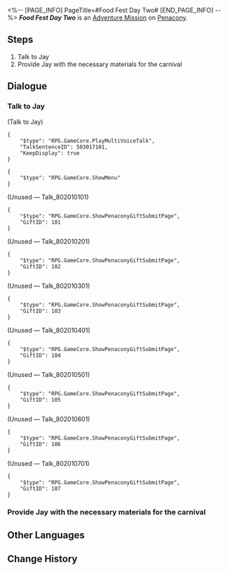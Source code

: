<%-- [PAGE_INFO]
PageTitle=#Food Fest Day Two#
[END_PAGE_INFO] --%>
{{Stub|Dialogue.}}
{{Mission Infobox
|id            = 8020102
|title         = 
|image         = <!--Mission Food Fest Day Two.png-->
|type          = Adventure
|event_name    = 
|chapter       = 
|requirements  = [[Adventure Mission]] ''[[Food Fest Day One]]'' completed
|summary       = <!--official mission summary from Fate's Atlas-->
|characters    = Jay; Trailblazer
|startLocation = [[Penacony]] - [[Golden Hour]]
|world         = Penacony
|area          = Golden Hour
|prev          = Food Fest Day One
|next          = Food Fest Day Three
|rewards       = Credit*1,000
}}
'''''Food Fest Day Two''''' is an [[Adventure Mission]] on [[Penacony]].

==Steps==
# Talk to Jay
# Provide Jay with the necessary materials for the carnival

<!--
==Gameplay Notes==

--><!--
==Trial Character==

-->
==Dialogue==
{{Stub Dialogue}}

===Talk to Jay{{subst:void|<!--802010201-->}}===
{{Mission Description|type=adventure|location=Golden Hour|The gourmet carnival is in progress! Ask Jay what ingredients are needed for today.}}
{{Dialogue Start}}


;(Talk to Jay)
<pre>{
	"$type": "RPG.GameCore.PlayMultiVoiceTalk",
	"TalkSentenceID": 503017101,
	"KeepDisplay": true
}</pre>
<pre>{
	"$type": "RPG.GameCore.ShowMenu"
}</pre>
:<!--0.5-second delay-->
;(Unused &mdash; Talk_802010101)
<pre>{
	"$type": "RPG.GameCore.ShowPenaconyGiftSubmitPage",
	"GiftID": 101
}</pre>

;(Unused &mdash; Talk_802010201)
<pre>{
	"$type": "RPG.GameCore.ShowPenaconyGiftSubmitPage",
	"GiftID": 102
}</pre>

;(Unused &mdash; Talk_802010301)
<pre>{
	"$type": "RPG.GameCore.ShowPenaconyGiftSubmitPage",
	"GiftID": 103
}</pre>

;(Unused &mdash; Talk_802010401)
<pre>{
	"$type": "RPG.GameCore.ShowPenaconyGiftSubmitPage",
	"GiftID": 104
}</pre>

;(Unused &mdash; Talk_802010501)
<pre>{
	"$type": "RPG.GameCore.ShowPenaconyGiftSubmitPage",
	"GiftID": 105
}</pre>

;(Unused &mdash; Talk_802010601)
<pre>{
	"$type": "RPG.GameCore.ShowPenaconyGiftSubmitPage",
	"GiftID": 106
}</pre>

;(Unused &mdash; Talk_802010701)
<pre>{
	"$type": "RPG.GameCore.ShowPenaconyGiftSubmitPage",
	"GiftID": 107
}</pre>
{{Dialogue End}}

===Provide Jay with the necessary materials for the carnival{{subst:void|<!--802010203-->}}===
{{Mission Description|type=adventure|location=Golden Hour|update|Jay has listed all the ingredients required for today's catering menu. Once you have gathered all of the ingredients, bring them to him!}}
{{Dialogue Start}}
{{Dialogue End}}

==Other Languages==
{{Other Languages
|en   = Food Fest Day Two
|zhs  = 美食庆典•第二日
|zht  = 美食慶典•第二日
|ja   = グルメフェス・2日目
|ko   = 미식 축제•2일차
|es   = Festival gastronómico: día 2
|fr   = Grand festin&nbsp;: Jour 2
|ru   = Деликатесы Пенаконии: День второй
|th   = งานเทศกาลอาหาร วันที่ 2
|vi   = Lễ Hội Ẩm Thực - Ngày 2
|de   = Feinschmeckerfest: Tag 2
|id   = Festival Kuliner: Hari Ke-2
|pt   = Festival Gastronômico Dia Dois
}}

==Change History==
{{Change History|2.0}}
